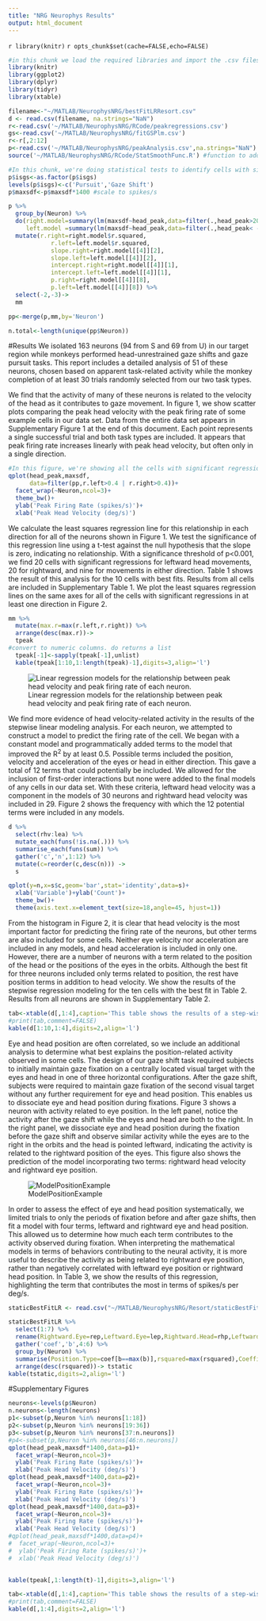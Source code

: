 ```yaml
---
title: "NRG Neurophys Results"
output: html_document
---
```

`r library(knitr)` `r opts_chunk$set(cache=FALSE,echo=FALSE)`

```r
#in this chunk we load the required libraries and import the .csv files containing the data output from our Matlab analyses. 
library(knitr)
library(ggplot2)
library(dplyr)
library(tidyr)
library(xtable)
```

```r
filename<-"~/MATLAB/NeurophysNRG/bestFitLRResort.csv"
d <- read.csv(filename, na.strings="NaN")
r<-read.csv('~/MATLAB/NeurophysNRG/RCode/peakregressions.csv')
gs<-read.csv('~/MATLAB/NeurophysNRG/fitGSPlm.csv')
r<-r[,2:12]
p<-read.csv('~/MATLAB/NeurophysNRG/peakAnalysis.csv',na.strings="NaN")
source('~/MATLAB/NeurophysNRG/RCode/StatSmoothFunc.R') #function to add formula to regression
```

```r
#In this chunk, we're doing statistical tests to identify cells with signficant correlations between peak head velocity and peak firing rate (p values stored in p.right and p.left). We are also identifying cells with an effect of trial type (noticing if the slope or intercept is significant for the interaction). 
p$isgs<-as.factor(p$isgs)
levels(p$isgs)<-c('Pursuit','Gaze Shift')
p$maxsdf<-p$maxsdf*1400 #scale to spikes/s 

p %>%
  group_by(Neuron) %>%
  do(right.model=summary(lm(maxsdf~head_peak,data=filter(.,head_peak>20))),
     left.model =summary(lm(maxsdf~head_peak,data=filter(.,head_peak< -20)))) %>%
  mutate(r.right=right.model$r.squared,
            r.left=left.model$r.squared,
            slope.right=right.model[[4]][2],
            slope.left=left.model[[4]][2],
            intercept.right=right.model[[4]][1],
            intercept.left=left.model[[4]][1],
            p.right=right.model[[4]][8],
            p.left=left.model[[4]][8]) %>%
  select(-2,-3)->
  mm

pp<-merge(p,mm,by='Neuron')

n.total<-length(unique(pp$Neuron))

```

#Results
We isolated 163 neurons (94 from S and 69 from U) in our target region while monkeys performed head-unrestrained gaze shifts and gaze pursuit tasks. This report includes a detailed analysis of 51 of these neurons,  chosen based on apparent task-related activity while the monkey completion of at least 30 trials randomly selected from our two task types.

We find that the activity of many of these neurons is related to the velocity of the head as it contributes to gaze movement. In figure 1, we show scatter plots comparing the peak head velocity with the peak firing rate of some example cells in our data set. Data from the entire data set appears in Supplementary Figure 1 at the end of this document. Each point represents a single successful trial and both task types are included. It appears that peak firing rate increases linearly with peak head velocity, but often only in a single direction. 

```r
#In this figure, we're showing all the cells with significant regressions for leftward movements
qplot(head_peak,maxsdf,
      data=filter(pp,r.left>0.4 | r.right>0.4))+
  facet_wrap(~Neuron,ncol=3)+
  theme_bw()+
  ylab('Peak Firing Rate (spikes/s)')+
  xlab('Peak Head Velocity (deg/s)')
```

We calculate the least squares regression line for this relationship in each direction for all of the neurons shown in Figure 1. We test the significance of this regression line using a t-test against the null hypothesis that the slope is zero, indicating no relationship. With a significance threshold of p<0.001, we find 20 cells with significant regressions for leftward head movements, 20  for rightward, and nine for movements in either direction. Table 1 shows the result of this analysis for the 10 cells with best fits. Results from all cells are included in Supplementary Table 1. We plot the least squares regression lines on the same axes for all of the cells with significant regressions in at least one direction in Figure 2.

```r
mm %>%
  mutate(max.r=max(r.left,r.right)) %>%
  arrange(desc(max.r))->
  tpeak
#convert to numeric columns. do returns a list
  tpeak[-1]<-sapply(tpeak[-1],unlist)
  kable(tpeak[1:10,1:length(tpeak)-1],digits=3,align='l')
```

![Linear regression models for the relationship between peak head velocity and peak firing rate of each neuron.](peakregressions.png)

We find more evidence of head velocity-related activity in the results of the stepwise linear modeling analysis. For each neuron, we attempted to construct a model to predict the firing rate of the cell. We began with a constant model and programmatically added terms to the model that improved the R^2^ by at least 0.5. Possible terms included the position, velocity and acceleration of the eyes or head in either direction. This gave a total of 12 terms that could potentially be included. We allowed for the inclusion of first-order interactions but none were added to the final models of any cells in our data set. With these criteria, leftward head velocity was a component in the models of 30 neurons and rightward head velocity was included in 29.  Figure 2 shows the frequency with which the 12 potential terms were included in any models. 

```r

d %>% 
  select(rhv:lea) %>% 
  mutate_each(funs(!is.na(.))) %>%
  summarise_each(funs(sum)) %>% 
  gather('c','n',1:12) %>%
  mutate(c=reorder(c,desc(n))) ->
  s

qplot(y=n,x=s$c,geom='bar',stat='identity',data=s)+
  xlab('Variable')+ylab('Count')+
  theme_bw()+
  theme(axis.text.x=element_text(size=18,angle=45, hjust=1))

```

From the histogram in Figure 2, it is clear that head velocity is the most important factor for predicting the firing rate of the neurons, but other terms are also included for some cells. Neither eye velocity nor acceleration are included in any models, and head acceleration is included in only one. However, there are a number of neurons with a term related to the position of the head or the positions of the eyes in the orbits. Although the best fit for three neurons included only terms related to position, the rest have position terms in addition to head velocity. We show the results of the stepwise regression modeling for the ten cells with the best fit in Table 2. Results from all neurons are shown in Supplementary Table 2.

```r
tab<-xtable(d[,1:4],caption='This table shows the results of a step-wise fitting procedure that with a threshold for inclusion of an increase of 0.5 in the R2')
#print(tab,comment=FALSE)
kable(d[1:10,1:4],digits=2,align='l')
```

Eye and head position are often correlated, so we include an additional analysis to determine what best explains the position-related activity observed in some cells. The design of our gaze shift task required subjects to initially maintain gaze fixation on a centrally located visual target with the eyes and head in one of three horizontal configurations. After the gaze shift, subjects were required to maintain gaze fixation of the second visual target without any further requirement for eye and head position. This enables us to dissociate eye and head position during fixations. Figure 3 shows a neuron with activity related to eye position. In the left panel, notice the activity after the gaze shift while the eyes and head are both to the right. In the right panel, we dissociate eye and head position during the fixation before the gaze shift and observe similar activity while the eyes are to the right in the orbits and the head is pointed leftward, indicating the activity is related to the rightward position of the eyes. This figure also shows the prediction of the model incorporating two terms: rightward head velocity and rightward eye position. 

![ModelPositionExample](ModelDemoSB21Oct11.png)

In order to assess the effect of eye and head position systematically,  we limited trials to only the periods of fixation before and after gaze shifts, then fit a model with four terms, leftward and rightward eye and head position.  This allowed us to determine how much each term contributes to the activity observed during fixation. When interpreting the mathematical models in terms of behaviors contributing to the neural activity, it is more useful to describe the activity as being related to rightward eye position, rather than negatively correlated with leftward eye position or rightward head position. In Table 3, we show the results of this regression, highlighting the term that contributes the most in terms of spikes/s per deg/s.

```r
staticBestFitLR <- read.csv("~/MATLAB/NeurophysNRG/Resort/staticBestFitLR.csv", na.strings="NaN")

staticBestFitLR %>%
  select(1:7) %>%
  rename(Rightward.Eye=rep,Leftward.Eye=lep,Rightward.Head=rhp,Leftward.Head=lhp) %>%
  gather('coef','b',4:6) %>%
  group_by(Neuron) %>%
  summarise(Position.Type=coef[b==max(b)],rsquared=max(rsquared),Coefficient=max(b)) %>%
  arrange(desc(rsquared))-> tstatic
kable(tstatic,digits=2,align='l')
```

#Supplementary Figures

```r
neurons<-levels(p$Neuron)
n.neurons<-length(neurons)
p1<-subset(p,Neuron %in% neurons[1:18])
p2<-subset(p,Neuron %in% neurons[19:36])
p3<-subset(p,Neuron %in% neurons[37:n.neurons])
#p4<-subset(p,Neuron %in% neurons[46:n.neurons])
qplot(head_peak,maxsdf*1400,data=p1)+
  facet_wrap(~Neuron,ncol=3)+
  ylab('Peak Firing Rate (spikes/s)')+
  xlab('Peak Head Velocity (deg/s)')
qplot(head_peak,maxsdf*1400,data=p2)+
  facet_wrap(~Neuron,ncol=3)+
  ylab('Peak Firing Rate (spikes/s)')+
  xlab('Peak Head Velocity (deg/s)')
qplot(head_peak,maxsdf*1400,data=p3)+
  facet_wrap(~Neuron,ncol=3)+
  ylab('Peak Firing Rate (spikes/s)')+
  xlab('Peak Head Velocity (deg/s)')
#qplot(head_peak,maxsdf*1400,data=p4)+
#  facet_wrap(~Neuron,ncol=3)+
#  ylab('Peak Firing Rate (spikes/s)')+
#  xlab('Peak Head Velocity (deg/s)')
  
```

```r
kable(tpeak[,1:length(t)-1],digits=3,align='l')
```

```r
tab<-xtable(d[,1:4],caption='This table shows the results of a step-wise fitting procedure that with a threshold for inclusion of an increase of 0.5 in the R2')
#print(tab,comment=FALSE)
kable(d[,1:4],digits=2,align='l')
```